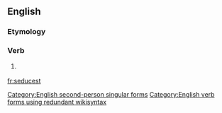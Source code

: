 ==English==

===Etymology===
{{suffix|seduce|est}}

===Verb===
{{en-verb form}}

# {{context|archaic|lang=en}} {{form of|Second-person singular simple present form|seduce|lang=en}}

[[Category:English second-person singular forms]]
[[Category:English verb forms using redundant wikisyntax]]

[[fr:seducest]]